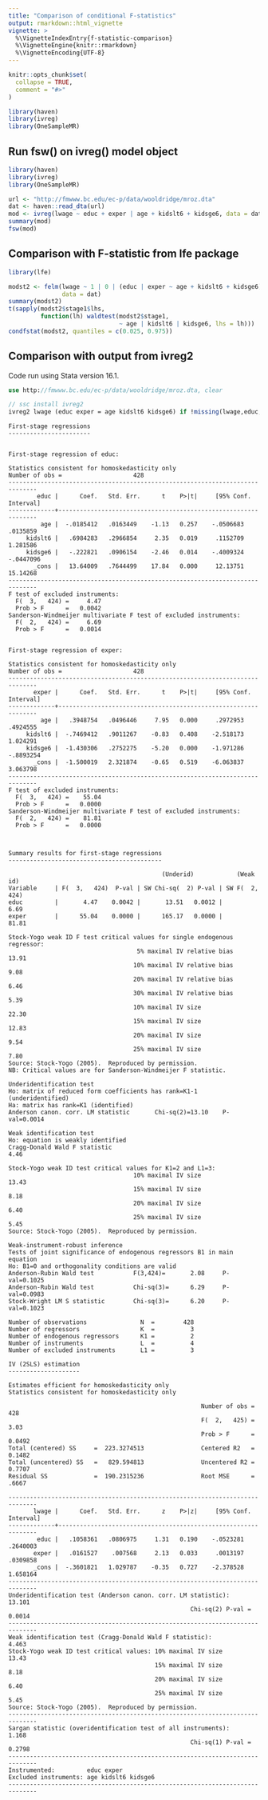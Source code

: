 ```yaml
---
title: "Comparison of conditional F-statistics"
output: rmarkdown::html_vignette
vignette: >
  %\VignetteIndexEntry{f-statistic-comparison}
  %\VignetteEngine{knitr::rmarkdown}
  %\VignetteEncoding{UTF-8}
---
```


```r
knitr::opts_chunk$set(
  collapse = TRUE,
  comment = "#>"
)
```

```r
library(haven)
library(ivreg)
library(OneSampleMR)
```

## Run fsw() on ivreg() model object

```r
library(haven)
library(ivreg)
library(OneSampleMR)

url <- "http://fmwww.bc.edu/ec-p/data/wooldridge/mroz.dta"
dat <- haven::read_dta(url)
mod <- ivreg(lwage ~ educ + exper | age + kidslt6 + kidsge6, data = dat)
summary(mod)
fsw(mod)
```

## Comparison with F-statistic from lfe package

```r
library(lfe)

modst2 <- felm(lwage ~ 1 | 0 | (educ | exper ~ age + kidslt6 + kidsge6),
               data = dat)
summary(modst2)
t(sapply(modst2$stage1$lhs, 
         function(lh) waldtest(modst2$stage1, 
                               ~ age | kidslt6 | kidsge6, lhs = lh)))
condfstat(modst2, quantiles = c(0.025, 0.975))
```

## Comparison with output from ivreg2

Code run using Stata version 16.1.

``` stata
use http://fmwww.bc.edu/ec-p/data/wooldridge/mroz.dta, clear

// ssc install ivreg2
ivreg2 lwage (educ exper = age kidslt6 kidsge6) if !missing(lwage,educ,exper,age,kidslt6,kidsge6), first
```

```
First-stage regressions
-----------------------


First-stage regression of educ:

Statistics consistent for homoskedasticity only
Number of obs =                    428
------------------------------------------------------------------------------
        educ |      Coef.   Std. Err.      t    P>|t|     [95% Conf. Interval]
-------------+----------------------------------------------------------------
         age |  -.0185412   .0163449    -1.13   0.257    -.0506683    .0135859
     kidslt6 |   .6984283   .2966854     2.35   0.019     .1152709    1.281586
     kidsge6 |   -.222821   .0906154    -2.46   0.014    -.4009324   -.0447096
       _cons |   13.64009   .7644499    17.84   0.000     12.13751    15.14268
------------------------------------------------------------------------------
F test of excluded instruments:
  F(  3,   424) =     4.47
  Prob > F      =   0.0042
Sanderson-Windmeijer multivariate F test of excluded instruments:
  F(  2,   424) =     6.69
  Prob > F      =   0.0014


First-stage regression of exper:

Statistics consistent for homoskedasticity only
Number of obs =                    428
------------------------------------------------------------------------------
       exper |      Coef.   Std. Err.      t    P>|t|     [95% Conf. Interval]
-------------+----------------------------------------------------------------
         age |   .3948754   .0496446     7.95   0.000     .2972953    .4924555
     kidslt6 |  -.7469412   .9011267    -0.83   0.408    -2.518173    1.024291
     kidsge6 |  -1.430306   .2752275    -5.20   0.000    -1.971286   -.8893254
       _cons |  -1.500019   2.321874    -0.65   0.519    -6.063837    3.063798
------------------------------------------------------------------------------
F test of excluded instruments:
  F(  3,   424) =    55.04
  Prob > F      =   0.0000
Sanderson-Windmeijer multivariate F test of excluded instruments:
  F(  2,   424) =    81.81
  Prob > F      =   0.0000



Summary results for first-stage regressions
-------------------------------------------

                                           (Underid)            (Weak id)
Variable     | F(  3,   424)  P-val | SW Chi-sq(  2) P-val | SW F(  2,   424)
educ         |       4.47    0.0042 |       13.51   0.0012 |        6.69
exper        |      55.04    0.0000 |      165.17   0.0000 |       81.81

Stock-Yogo weak ID F test critical values for single endogenous regressor:
                                    5% maximal IV relative bias    13.91
                                   10% maximal IV relative bias     9.08
                                   20% maximal IV relative bias     6.46
                                   30% maximal IV relative bias     5.39
                                   10% maximal IV size             22.30
                                   15% maximal IV size             12.83
                                   20% maximal IV size              9.54
                                   25% maximal IV size              7.80
Source: Stock-Yogo (2005).  Reproduced by permission.
NB: Critical values are for Sanderson-Windmeijer F statistic.

Underidentification test
Ho: matrix of reduced form coefficients has rank=K1-1 (underidentified)
Ha: matrix has rank=K1 (identified)
Anderson canon. corr. LM statistic       Chi-sq(2)=13.10    P-val=0.0014

Weak identification test
Ho: equation is weakly identified
Cragg-Donald Wald F statistic                                       4.46

Stock-Yogo weak ID test critical values for K1=2 and L1=3:
                                   10% maximal IV size             13.43
                                   15% maximal IV size              8.18
                                   20% maximal IV size              6.40
                                   25% maximal IV size              5.45
Source: Stock-Yogo (2005).  Reproduced by permission.

Weak-instrument-robust inference
Tests of joint significance of endogenous regressors B1 in main equation
Ho: B1=0 and orthogonality conditions are valid
Anderson-Rubin Wald test           F(3,424)=       2.08     P-val=0.1025
Anderson-Rubin Wald test           Chi-sq(3)=      6.29     P-val=0.0983
Stock-Wright LM S statistic        Chi-sq(3)=      6.20     P-val=0.1023

Number of observations               N  =        428
Number of regressors                 K  =          3
Number of endogenous regressors      K1 =          2
Number of instruments                L  =          4
Number of excluded instruments       L1 =          3

IV (2SLS) estimation
--------------------

Estimates efficient for homoskedasticity only
Statistics consistent for homoskedasticity only

                                                      Number of obs =      428
                                                      F(  2,   425) =     3.03
                                                      Prob > F      =   0.0492
Total (centered) SS     =  223.3274513                Centered R2   =   0.1482
Total (uncentered) SS   =   829.594813                Uncentered R2 =   0.7707
Residual SS             =  190.2315236                Root MSE      =    .6667

------------------------------------------------------------------------------
       lwage |      Coef.   Std. Err.      z    P>|z|     [95% Conf. Interval]
-------------+----------------------------------------------------------------
        educ |   .1058361   .0806975     1.31   0.190    -.0523281    .2640003
       exper |   .0161527    .007568     2.13   0.033     .0013197    .0309858
       _cons |  -.3601821   1.029787    -0.35   0.727    -2.378528    1.658164
------------------------------------------------------------------------------
Underidentification test (Anderson canon. corr. LM statistic):          13.101
                                                   Chi-sq(2) P-val =    0.0014
------------------------------------------------------------------------------
Weak identification test (Cragg-Donald Wald F statistic):                4.463
Stock-Yogo weak ID test critical values: 10% maximal IV size             13.43
                                         15% maximal IV size              8.18
                                         20% maximal IV size              6.40
                                         25% maximal IV size              5.45
Source: Stock-Yogo (2005).  Reproduced by permission.
------------------------------------------------------------------------------
Sargan statistic (overidentification test of all instruments):           1.168
                                                   Chi-sq(1) P-val =    0.2798
------------------------------------------------------------------------------
Instrumented:         educ exper
Excluded instruments: age kidslt6 kidsge6
------------------------------------------------------------------------------
```
